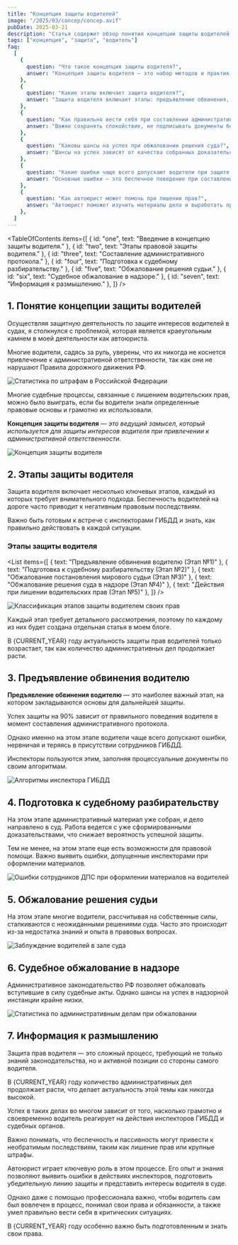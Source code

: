 ```yaml
---
title: "Концепция защиты водителей"
image: "/2025/03/concep/concep.avif"
pubDate: 2025-03-21
description: "Статья содержит обзор понятия концепции защиты водителей, а также дает понимание всех важных этапов, на которых строится эффективная юридическая защита."
tags: ["концепция", "защита", "водитель"]
faq:
  [
    {
      question: "Что такое концепция защиты водителя?",
      answer: "Концепция защиты водителя — это набор методов и практик, которые позволяют водителю защищать свои интересы при привлечении к административной ответственности, используя нормы законодательства.",
    },
    {
      question: "Какие этапы включает защита водителя?",
      answer: "Защита водителя включает этапы: предъявление обвинения, подготовка к судебному разбирательству, обжалование решения судьи, судебное обжалование в надзоре и действия при лишении прав.",
    },
    {
      question: "Как правильно вести себя при составлении административного протокола?",
      answer: "Важно сохранять спокойствие, не подписывать документы без внимательного изучения, фиксировать нарушения со стороны инспектора и собирать доказательства своей невиновности.",
    },
    {
      question: "Каковы шансы на успех при обжаловании решения суда?",
      answer: "Шансы на успех зависят от качества собранных доказательств и грамотности составления жалобы.",
    },
    {
      question: "Какие ошибки чаще всего допускают водители при защите своих прав?",
      answer: "Основные ошибки — это беспечное поведение при составлении протокола, отсутствие сбора доказательств и попытки самостоятельно решить вопрос без помощи автоюриста.",
    },
    {
      question: "Как автоюрист может помочь при лишении прав?",
      answer: "Автоюрист поможет изучить материалы дела и выработать правильную защитную линию для водителя в суде.",
    },
  ]
---
```



<TableOfContents
  items={[
    { id: "one", text: "Введение в концепцию защиты водителя." },
    { id: "two", text: "Этапы правовой защиты водителя." },
    { id: "three", text: "Составление административного протокола." },
    { id: "four", text: "Подготовка к судебному разбирательству." },
    { id: "five", text: "Обжалование решения судьи." },
    { id: "six", text: "Судебное обжалование в надзоре." },
    { id: "seven", text: "Информация к размышлению." },
  ]}
/>

<section class="article-section" id="one">

## 1. Понятие концепции защиты водителей

Осуществляя защитную деятельность по защите интересов водителей в судах, я столкнулся с проблемой, которая является краеугольным камнем в моей деятельности как автоюриста.

Многие водители, садясь за руль, уверены, что их никогда не коснется привлечение к административной ответственности, так как они не нарушают Правила дорожного движения РФ.

<Zametka text="Однако это самообман — правовая система РФ по привлечению к административной ответственности работает четко и слаженно, и она ориентирована на извлечение ресурсов из водителей." />

<Image
  src="/2025/03/concep/shtraf-vod.avif"
  alt="Статистика по штрафам в Российской Федерации"
  counter={1}
/>

<Alert text="По статистике на 99% попадающих к мировому судье административных дел рассматриваются не в пользу водителя." />

Многие судебные процессы, связанные с лишением водительских прав, можно было выиграть, если бы водители знали определенные правовые основы и грамотно их использовали.

**Концепция защиты водителя** — _это ведущий замысел, который используется для защиты интересов водителя при привлечении к административной ответственности._

<Image
  src="/2025/03/concep/kon-zash.avif"
  alt="Концепция защиты водителя"
  counter={2}
/>

<Zametka text="Это набор методов и практик, которые позволяют переиграть систему, используя ее же правила (нормы законодательства), и привести к прекращению административного производства." />

</section>

<section class="article-section" id="two">

## 2. Этапы защиты водителя

Защита водителя включает несколько ключевых этапов, каждый из которых требует внимательного подхода. Беспечность водителей на дороге часто приводит к негативным правовым последствиям.

Важно быть готовым к встрече с инспекторами ГИБДД и знать, как правильно действовать в каждой ситуации.

### Этапы защиты водителя

<List
  items={[
    { text: "Предъявление обвинения водителю (Этап №1)" },
    { text: "Подготовка к судебному разбирательству (Этап №2)" },
    { text: "Обжалование постановления мирового судьи (Этап №3)" },
    { text: "Обжалование решения суда в надзоре (Этап №4)" },
    { text: "Действия при лишении водительских прав (Этап №5)" },
  ]}
/>

<Image
  src="/2025/03/concep/klassif.avif"
  alt="Классификация этапов защиты водителем своих прав"
  counter={3}
/>

Каждый этап требует детального рассмотрения, поэтому по каждому из них будет создана отдельная статья в моем блоге.

В {CURRENT_YEAR} году актуальность защиты прав водителей только возрастает, так как количество административных дел продолжает расти.

</section>

<section class="article-section" id="three">

## 3. Предъявление обвинения водителю

**Предъявление обвинения водителю** — это наиболее важный этап, на котором закладываются основы для дальнейшей защиты.

Успех защиты на 90% зависит от правильного поведения водителя в момент составления административного протокола.

<Zametka text="Успех эффективной защиты водителя зависит на 90% от правильного поведения при предъявлении обвинения и сборе первичных доказательств." />

Однако именно на этом этапе водители чаще всего допускают ошибки, нервничая и теряясь в присутствии сотрудников ГИБДД.

Инспекторы пользуются этим, заполняя процессуальные документы по своим алгоритмам.

<Image
  src="/2025/03/concep/alg_insp.avif"
  alt="Алгоритмы инспектора ГИБДД"
  counter={4}
/>

<Zametka text="Правильное использование законодательства позволяет переиграть инспектора ДПС и подготовиться к судебному заседанию с необходимой юридической защитой." />

</section>

<section id="four">

## 4. Подготовка к судебному разбирательству

На этом этапе административный материал уже собран, и дело направлено в суд. Работа ведется с уже сформированными доказательствами, что снижает вероятность успешной защиты.

<Zametka text="В такой ситуации приходится работать с уже сформированными доказательствами, что снижает эффективность защиты." />

Тем не менее, на этом этапе еще есть возможности для правовой помощи. Важно выявить ошибки, допущенные инспекторами при оформлении материалов.

<Image
  src="/2025/03/concep/osh_sotr.avif"
  alt="Ошибки сотрудников ДПС при оформлении материалов на водителей"
  counter={5}
/>

<Zametka text="Ситуацию нужно контролировать с самого начала, чтобы создать условия для успешной защиты в суде." />

</section>

<section class="article-section" id="five">

## 5. Обжалование решения судьи

На этом этапе многие водители, рассчитывая на собственные силы, сталкиваются с неожиданными решениями суда. Часто это происходит из-за недостатка знаний и опыта в правовых вопросах.

<Image
  src="/2025/03/concep/zab_vod.avif"
  alt="Заблуждение водителей в зале суда"
  counter={6}
/>

<Zametka text="Многие типовые ситуации на дороге уже описаны, но каждая ситуация уникальна и требует индивидуального подхода." />

</section>

<section class="article-section" id="six">

## 6. Судебное обжалование в надзоре

Административное законодательство РФ позволяет обжаловать вступившие в силу судебные акты. Однако шансы на успех в надзорной инстанции крайне низки.

<Image
  src="/2025/03/concep/nad_inst.avif"
  alt="Статистика по административным делам при обжаловании"
  counter={7}
/>

<Zametka text="Только 1% надзорных жалоб удовлетворяется, что делает этот этап крайне сложным для водителей." />

</section>

<section class="article-section" id="seven">

## 7. Информация к размышлению

Защита прав водителя — это сложный процесс, требующий не только знаний законодательства, но и активной позиции со стороны самого водителя.

В {CURRENT_YEAR} году количество административных дел продолжает расти, что делает актуальность этой темы как никогда высокой.

Успех в таких делах во многом зависит от того, насколько грамотно и своевременно водитель реагирует на действия инспекторов ГИБДД и судебных органов.

Важно понимать, что беспечность и пассивность могут привести к необратимым последствиям, таким как лишение прав или крупные штрафы.

Автоюрист играет ключевую роль в этом процессе. Его опыт и знания позволяют выявить ошибки в действиях инспекторов, подготовить убедительную линию защиты и представить интересы водителя в суде.

Однако даже с помощью профессионала важно, чтобы водитель сам был вовлечен в процесс, понимал свои права и обязанности, а также умел правильно вести себя в критических ситуациях.

В {CURRENT_YEAR} году особенно важно быть подготовленным и знать свои права.

<AvtouristCard title="Консультация автоюриста в г. Сургуте, ХМАО-Югры" />

</section>
